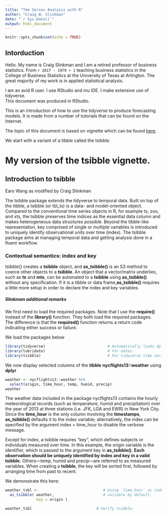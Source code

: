 ```yaml
---
title: "Tme Series Analysis with R"
author: "Craig W. Slinkman"
date: "`r Sys.Date()`"
output: html_document
---
```


```r
knitr::opts_chunk$set(echo = TRUE)
```

## Intorduction



Hello.  My name is Craig Slinkman and I am a retired professor of business 
statistics.  From `r 2017 - 1979 + 1` 
teaching business statistics in the College of Business Statistics at the
University of Texas at Arlington.  The great majority of my work is in applied 
statistical analysis.

I am an avid R user.   I use RStudio and mu IDE.  I make extensive use of  tidyverse.   
This document was produced in RStudio. 

This is an introduction of how to use the tidyverse to produce forecasting models.
It is made from a number of tutorials that can be found on the Internet.

The topic of this document is based on vignette which can be found [here](https://cran.rstudio.com/web/packages/tsibble/vignettes/intro-tsibble.html).

We start with a variant of a tibble called the tsibble:

# My version of the tsibble vignette.

## Introduction to tsibble  
Earo Wang as modified by Craig Slinkman  

The tsibble package extends the tidyverse to temporal data. Built on top of the 
tibble, a tsibble (or tbl_ts) is a data- and model-oriented object. Compared to 
the conventional time series objects in R, for example ts, zoo, and xts, the 
tsibble preserves time indices as the essential data column and makes 
heterogeneous data structures possible. Beyond the tibble-like representation, 
key comprised of single or multiple variables is introduced to uniquely 
identify observational units over time (index). The tsibble package aims at 
managing temporal data and getting analysis done in a fluent workflow.

### Contextual semantics: index and key  

tsibble() creates a **tsibble** object, and **as_tsibble()** is an S3 method to 
coerce other objects to a **tsibble**. An object that a vector/matrix 
underlies, such as **ts** and **mts**, can be automated to a **tsibble** using 
**as_tsibble()** without any specification. If it is a tibble or 
data frame,**as_tsibble()** requires a little more setup in order to declare the 
index and key variables.

##### Slinkman additional remarks

We first need to load the required packages.  Note that I use the **require()** 
instead of the **library()** function.  They both load the required packages.  
The difference is that the **required()** function returns a return code 
indicating either success or failure.  

We load the packages below

```r
library(tidyverse)                            # Automatically loads dplyr.
library(lubridate)                            # For dates.
library(tsibble)                              # For tidyverse time series data.
```

We now display selected columns of the **tibble**  **nycflights13::weather** 
using **dplyr**

```r
weather <- nycflights13::weather %>% 
  select(origin, time_hour, temp, humid, precip)
weather
```
  
The weather data included in the package nycflights13 contains the hourly meteorological records (such as temperature, humid and precipitation) over the year of 2013 at three stations (i.e. JFK, LGA and EWR) in New York City. Since the **time_hour** is the only column involving the **timestamps**, **as_tsibble()** defaults it to the index variable; alternatively, the index can be specified by the argument index = time_hour to disable the verbose message.

Except for index, a tsibble requires “key”, which defines subjects or individuals measured over time. In this example, the origin variable is the identifier, which is passed to the argument key in **as_tsibble()**. __Each observation should be uniquely identified by **index** and **key** in a valid tsibble.__ Others—temp, humid and precip—are referred to as measured variables. When creating a **tsibble**, the key will be sorted first, followed by arranging time from past to recent.

We demonstrate this here:

```r
weather_tsbl <-                             # Using `time_hour` as index 
  as_tsibble( weather,                      # variable by default.    
              key = origin )

weather_tsbl                             # Verify tsibble.                     
```



